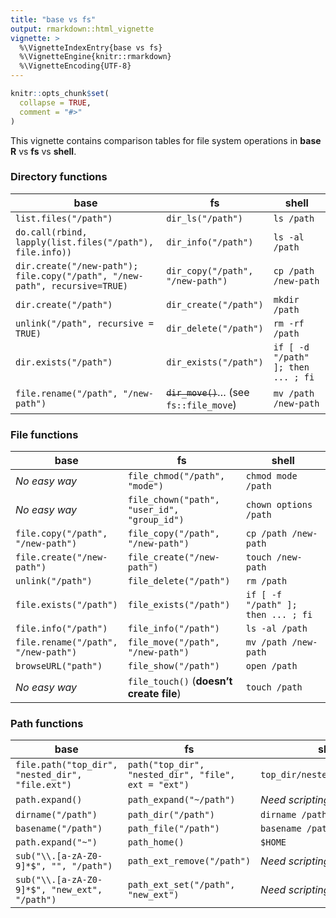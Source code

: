 ```yaml
---
title: "base vs fs"
output: rmarkdown::html_vignette
vignette: >
  %\VignetteIndexEntry{base vs fs}
  %\VignetteEngine{knitr::rmarkdown}
  %\VignetteEncoding{UTF-8}
---
```


```r
knitr::opts_chunk$set(
  collapse = TRUE,
  comment = "#>"
)
```

This vignette contains comparison tables for file system operations in **base R** vs **fs** vs **shell**.

### Directory functions

| base                                                                       | fs                                        | shell                              |
|----------------------------------------------------------------------------+-------------------------------------------+------------------------------------|
| `list.files("/path")`                                                      | `dir_ls("/path")`                         | `ls /path`                         |
| `do.call(rbind, lapply(list.files("/path"), file.info))`                   | `dir_info("/path")`                       | `ls -al /path`                     |
| `dir.create("/new-path"); file.copy("/path", "/new-path", recursive=TRUE)` | `dir_copy("/path", "/new-path")`          | `cp /path /new-path`               |
| `dir.create("/path")`                                                      | `dir_create("/path")`                     | `mkdir /path`                      |
| `unlink("/path", recursive = TRUE)`                                        | `dir_delete("/path")`                     | `rm -rf /path`                     |
| `dir.exists("/path")`                                                      | `dir_exists("/path")`                     | `if [ -d "/path" ]; then ... ; fi` |
| `file.rename("/path", "/new-path")`                                        | ~~`dir_move()`~~... (see `fs::file_move`) | `mv /path /new-path`               |


### File functions

| base                                | fs                                          | shell                              |
|-------------------------------------+---------------------------------------------+------------------------------------|
| *No easy way*                       | `file_chmod("/path", "mode")`               | `chmod mode /path`                 |
| *No easy way*                       | `file_chown("path", "user_id", "group_id")` | `chown options /path `             |
| `file.copy("/path", "/new-path")`   | `file_copy("/path", "/new-path")`           | `cp /path /new-path`               |
| `file.create("/new-path")`          | `file_create("/new-path")`                  | `touch /new-path`                  |
| `unlink("/path")`                   | `file_delete("/path")`                      | `rm /path`                         |
| `file.exists("/path")`              | `file_exists("/path")`                      | `if [ -f "/path" ]; then ... ; fi` |
| `file.info("/path")`                | `file_info("/path")`                        | `ls -al /path`                     |
| `file.rename("/path", "/new-path")` | `file_move("/path", "/new-path")`           | `mv /path /new-path`               |
| `browseURL("path")`                 | `file_show("/path")`                        | `open /path`                       |
| *No easy way*                       | `file_touch()` (**doesn't create file**)    | `touch /path`                      |

### Path functions

| base                                             | fs                                                   | shell                         |
|--------------------------------------------------+------------------------------------------------------+-------------------------------|
| `file.path("top_dir", "nested_dir", "file.ext")` | `path("top_dir", "nested_dir", "file", ext = "ext")` | `top_dir/nested_dir/file.ext` |
| `path.expand()`                                  | `path_expand("~/path")`                              | *Need scripting.*             |
| `dirname("/path")`                               | `path_dir("/path")`                                  | `dirname /path`               |
| `basename("/path")`                              | `path_file("/path")`                                 | `basename /path`              |
| `path.expand("~")`                               | `path_home()`                                        | `$HOME`                       |
| `sub("\\.[a-zA-Z0-9]*$", "", "/path")`           | `path_ext_remove("/path")`                           | *Need scripting.*             |
| `sub("\\.[a-zA-Z0-9]*$", "new_ext", "/path")`    | `path_ext_set("/path", "new_ext")`                   | *Need scripting.*             |
